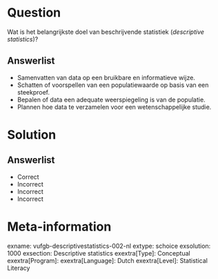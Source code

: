 Question
========
  
Wat is het belangrijkste doel van beschrijvende statistiek (*descriptive statistics*)?
  
Answerlist
----------
* Samenvatten van data op een bruikbare en informatieve wijze.
* Schatten of voorspellen van een populatiewaarde op basis van een steekproef.
* Bepalen of data een adequate weerspiegeling is van de populatie.
* Plannen hoe data te verzamelen voor een wetenschappelijke studie.


Solution
========

Answerlist
----------
* Correct
* Incorrect
* Incorrect
* Incorrect

Meta-information
================
exname: vufgb-descriptivestatistics-002-nl
extype: schoice
exsolution: 1000
exsection: Descriptive statistics
exextra[Type]: Conceptual
exextra[Program]: 
exextra[Language]: Dutch
exextra[Level]: Statistical Literacy
